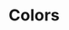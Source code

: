 

<Meta title="Colors" />

# Colors

<ColorPalette>
  <ColorItem
    title="theme.colors.background"
    subtitle="*Light, *, *Dark"
    colors={[colors.backgroundLight, colors.background, colors.backgroundDark]}
  />
  <ColorItem
    title="theme.colors.border"
    subtitle="Shades"
    colors={[colors.border]}
  />
  <ColorItem
    title="theme.colors.error"
    subtitle="*Light, *, *Dark"
    colors={[colors.errorLight, colors.error, colors.errorDark]}
  />
  <ColorItem
    title="theme.colors.info"
    subtitle="*Light, *, *Dark"
    colors={[colors.infoLight, colors.info, colors.infoDark]}
  />
  <ColorItem
    title="theme.colors.primary"
    subtitle="*Light, *, *Dark"
    colors={[colors.primaryLight, colors.primary, colors.primaryDark]}
  />
  <ColorItem
    title="theme.colors.secondary"
    subtitle="*Light, *, *Dark"
    colors={[colors.secondaryLight, colors.secondary, colors.secondaryDark]}
  />
  <ColorItem
    title="theme.colors.success"
    subtitle="*Light, *, *Dark"
    colors={[colors.successLight, colors.success, colors.successDark]}
  />
  <ColorItem
    title="theme.colors.surface"
    subtitle="*Light, *, *Dark"
    colors={[colors.surfaceLight, colors.surface, colors.surfaceDark]}
  />
  <ColorItem
    title="theme.colors.text"
    subtitle="*Light, *, *Dark"
    colors={[colors.textLight, colors.text, colors.textDark]}
  />
  <ColorItem
    title="theme.colors.textOnBackground"
    subtitle="*Light, *, *Dark"
    colors={[colors.textOnBackgroundLight, colors.textOnBackground, colors.textOnBackgroundDark]}
  />
  <ColorItem
    title="theme.colors.textOnError"
    subtitle="*Light, *, *Dark"
    colors={[colors.textOnErrorLight, colors.textOnError, colors.textOnErrorDark]}
  />
  <ColorItem
    title="theme.colors.textOnInfo"
    subtitle="*Light, *, *Dark"
    colors={[colors.textOnInfoLight, colors.textOnInfo, colors.textOnInfoDark]}
  />
  <ColorItem
    title="theme.colors.textOnPrimary"
    subtitle="*Light, *, *Dark"
    colors={[colors.textOnPrimaryLight, colors.textOnPrimary, colors.textOnPrimaryDark]}
  />
  <ColorItem
    title="theme.colors.textOnSecondary"
    subtitle="*Light, *, *Dark"
    colors={[colors.textOnSecondaryLight, colors.textOnSecondary, colors.textOnSecondaryDark]}
  />
  <ColorItem
    title="theme.colors.textOnSuccess"
    subtitle="*Light, *, *Dark"
    colors={[colors.textOnSuccessLight, colors.textOnSuccess, colors.textOnSuccessDark]}
  />
  <ColorItem
    title="theme.colors.textOnSurface"
    subtitle="*Light, *, *Dark"
    colors={[colors.textOnSurfaceLight, colors.textOnSurface, colors.textOnSurfaceDark]}
  />
  <ColorItem
    title="theme.colors.textOnWarning"
    subtitle="*Light, *, *Dark"
    colors={[colors.textOnWarningLight, colors.textOnWarning, colors.textOnWarningDark]}
  />
  <ColorItem
    title="theme.colors.warning"
    subtitle="*Light, *, *Dark"
    colors={[colors.warningLight, colors.warning, colors.warningDark]}
  />
</ColorPalette>